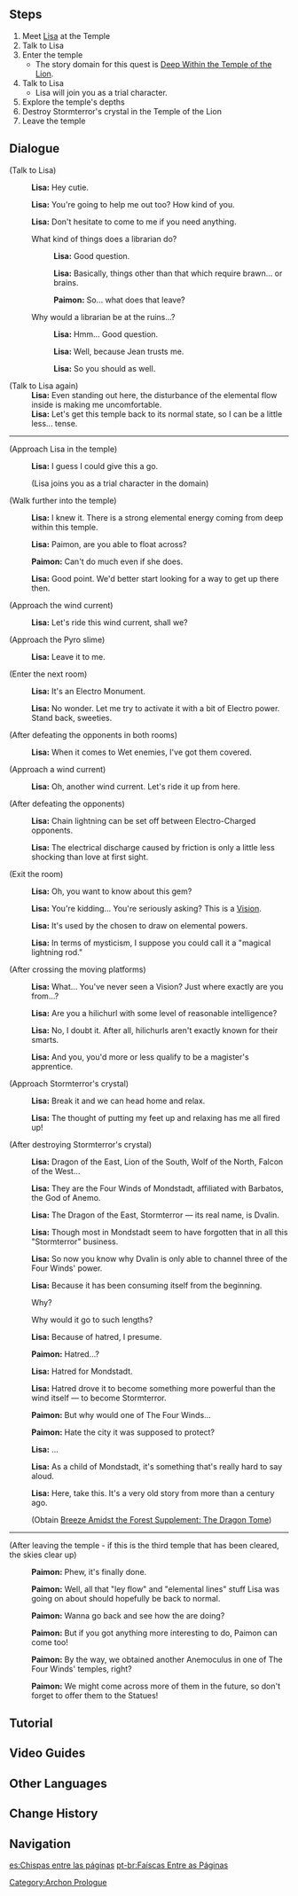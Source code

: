 {{Quest Infobox
|id            = 00362
|image         = Archon Quest C0A1 Sparks Amongst the Pages.png
|type          = Archon
|chapter       = Prologue
|actNum        = I
|act           = The Outlander Who Caught the Wind
|part          = 9
|description   = [[Lisa]] is in charge of clearing the [[Temple of the Lion]] alongside you.
|startLocation = [[Galesong Hill]], [[Mondstadt]]
|prev          = Knights of Favonius (Quest)
|next          = Shadow Over Mondstadt
|exp           = 275
|mora          = 3,000
|primogems     = 20
|other         = {{Card|Lisa}}{{Card|Otherworldly Story|1}}{{Card|Character EXP|1,550}}{{Card|Enhancement Ore|3}}{{Card|Breeze Amidst the Forest|link=Breeze Amidst the Forest Supplement: The Dragon Tome|Vol 2|type=Book|rarity=3}}{{Card|Anemoculus|1}}
|characters    = Lisa;Paimon;Traveler
|voiced        = yes
}}
{{TeyvatQuest|0|1|part=9}}

==Steps==
# Meet [[Lisa]] at the Temple
# Talk to Lisa
# Enter the temple
#* The story domain for this quest is [[Deep Within the Temple of the Lion]].
# Talk to Lisa
#* Lisa will join you as a trial character.
# Explore the temple's depths
# Destroy Stormterror's crystal in the Temple of the Lion
# Leave the temple

==Dialogue==
{{Dialogue start}}
;(Talk to Lisa)
:{{A|vo mdaq032 2 lisa 01.ogg}} '''Lisa:''' Hey cutie.
:{{A|vo mdaq032 2 lisa 02.ogg}} '''Lisa:''' You're going to help me out too? How kind of you.
:{{A|vo mdaq032 2 lisa 03.ogg}} '''Lisa:''' Don't hesitate to come to me if you need anything.
:{{DIcon}} What kind of things does a librarian do?
::{{A|vo mdaq032 2 lisa 04a 1.ogg}} '''Lisa:''' Good question.
::{{A|vo mdaq032 2 lisa 04a 2.ogg}} '''Lisa:''' Basically, things other than that which require brawn... or brains.
::{{A|vo mdaq032 2 paimon 01a.ogg}} '''Paimon:''' So... what does that leave?
:{{DIcon}} Why would a librarian be at the ruins...?
::{{A|vo mdaq032 2 lisa 04b 1.ogg}} '''Lisa:''' Hmm... Good question.
::{{A|vo mdaq032 2 lisa 04b 2.ogg}} '''Lisa:''' Well, because Jean trusts me.
::{{A|vo mdaq032 2 lisa 04b 3.ogg}} '''Lisa:''' So you should as well.

;(Talk to Lisa again)
:'''Lisa:''' Even standing out here, the disturbance of the elemental flow inside is making me uncomfortable.
:'''Lisa:''' Let's get this temple back to its normal state, so I can be a little less... tense.
----
;(Approach Lisa in the temple)
:{{A|vo mdaq033 4 lisa 01.ogg}} '''Lisa:''' I guess I could give this a go.
:;(Lisa joins you as a trial character in the domain)

;(Walk further into the temple)
:{{A|vo mdaq033 5 lisa 01.ogg}} '''Lisa:''' I knew it. There is a strong elemental energy coming from deep within this temple.
:{{A|vo mdaq033 5 lisa 02.ogg}} '''Lisa:''' Paimon, are you able to float across?
:{{A|vo mdaq033 5 paimon 01.ogg}} '''Paimon:''' Can't do much even if she does.
:{{A|vo mdaq033 5 lisa 03.ogg}} '''Lisa:''' Good point. We'd better start looking for a way to get up there then.

;(Approach the wind current)
:{{A|vo mdaq033 5 lisa 04.ogg}} '''Lisa:''' Let's ride this wind current, shall we?

;(Approach the Pyro slime)
:{{A|vo mdaq033 5 lisa 05.ogg}} '''Lisa:''' Leave it to me.

;(Enter the next room)
:{{A|vo mdaq033 5 lisa 06.ogg}} '''Lisa:''' It's an Electro Monument.
:{{A|vo mdaq033 5 lisa 07.ogg}} '''Lisa:''' No wonder. Let me try to activate it with a bit of Electro power. Stand back, sweeties.

;(After defeating the opponents in both rooms)
:{{A|vo mdaq033 5 lisa 08.ogg}} '''Lisa:''' When it comes to Wet enemies, I've got them covered.

;(Approach a wind current)
:{{A|vo mdaq033 5 lisa 09.ogg}} '''Lisa:''' Oh, another wind current. Let's ride it up from here.

;(After defeating the opponents)
:{{A|vo mdaq033 5 lisa 10.ogg}} '''Lisa:''' Chain lightning can be set off between Electro-Charged opponents.
:{{A|vo mdaq033 5 lisa 11.ogg}} '''Lisa:''' The electrical discharge caused by friction is only a little less shocking than love at first sight.

;(Exit the room)
:{{A|vo mdaq033 5 lisa 12.ogg}} '''Lisa:''' Oh, you want to know about this gem?
:{{A|vo mdaq033 5 lisa 13.ogg}} '''Lisa:''' You're kidding... You're seriously asking? This is a [[Vision]].
:{{A|vo mdaq033 5 lisa 14.ogg}} '''Lisa:''' It's used by the chosen to draw on elemental powers.
:{{A|vo mdaq033 5 lisa 15.ogg}} '''Lisa:''' In terms of mysticism, I suppose you could call it a "magical lightning rod."

;(After crossing the moving platforms)
:{{A|vo mdaq033 5 lisa 16.ogg}} '''Lisa:''' What... You've never seen a Vision? Just where exactly are you from...?
:{{A|vo mdaq033 5 lisa 17.ogg}} '''Lisa:''' Are you a hilichurl with some level of reasonable intelligence?
:{{A|vo mdaq033 5 lisa 18.ogg}} '''Lisa:''' No, I doubt it. After all, hilichurls aren't exactly known for their smarts.
:{{A|vo mdaq033 5 lisa 19.ogg}} '''Lisa:''' And you, you'd more or less qualify to be a magister's apprentice.

;(Approach Stormterror's crystal)
:{{A|vo mdaq033 6 lisa 01.ogg}} '''Lisa:''' Break it and we can head home and relax.
:{{A|vo mdaq033 6 lisa 02.ogg}} '''Lisa:''' The thought of putting my feet up and relaxing has me all fired up!

;(After destroying Stormterror's crystal)
:{{A|vo mdaq033 6 lisa 03.ogg}} '''Lisa:''' Dragon of the East, Lion of the South, Wolf of the North, Falcon of the West...
:{{A|vo mdaq033 6 lisa 04.ogg}} '''Lisa:''' They are the Four Winds of Mondstadt, affiliated with Barbatos, the God of Anemo.
:{{A|vo mdaq033 6 lisa 05.ogg}} '''Lisa:''' The Dragon of the East, Stormterror &mdash; its real name, is Dvalin.
:{{A|vo mdaq033 6 lisa 06.ogg}} '''Lisa:''' Though most in Mondstadt seem to have forgotten that in all this "Stormterror" business.
:{{A|vo mdaq033 6 lisa 07.ogg}} '''Lisa:''' So now you know why Dvalin is only able to channel three of the Four Winds' power.
:{{A|vo mdaq033 6 lisa 08.ogg}} '''Lisa:''' Because it has been consuming itself from the beginning.
:{{DIcon}} Why?
:{{DIcon}} Why would it go to such lengths?
:{{A|vo mdaq033 6 lisa 09.ogg}} '''Lisa:''' Because of hatred, I presume.
:{{A|vo mdaq033 6 paimon 01.ogg}} '''Paimon:''' Hatred...?
:{{A|vo mdaq033 6 lisa 10.ogg}} '''Lisa:''' Hatred for Mondstadt.
:{{A|vo mdaq033 6 lisa 11.ogg}} '''Lisa:''' Hatred drove it to become something more powerful than the wind itself &mdash; to become Stormterror.
:{{A|vo mdaq033 6 paimon 02.ogg}} '''Paimon:''' But why would one of The Four Winds...
:{{A|vo mdaq033 6 paimon 03.ogg}} '''Paimon:''' Hate the city it was supposed to protect?
:{{A|vo mdaq033 6 lisa 12.ogg}} '''Lisa:''' ...
:{{A|vo mdaq033 6 lisa 13.ogg}} '''Lisa:''' As a child of Mondstadt, it's something that's really hard to say aloud.
:{{A|vo mdaq033 6 lisa 14.ogg}} '''Lisa:''' Here, take this. It's a very old story from more than a century ago.
:;(Obtain [[Breeze Amidst the Forest Supplement: The Dragon Tome]])
----
<!--Verified that this dialogue branch is not possible to trigger.
:<small>''(If the player has not collected an [[Anemoculus]] before entering the domain)''</small>
::{{A|vo mdaq035 3a paimon 01.ogg}} '''Paimon:''' Phew, it's finally done.
::{{A|vo mdaq035 3a paimon 02.ogg}} '''Paimon:''' Well, all that "ley flow" and "elemental lines" stuff Lisa was going on about should hopefully be back to normal.
::{{A|vo mdaq035 3a paimon 03.ogg}} '''Paimon:''' Wanna go back and see how the {{Color|buzzword|Knights}} are doing?
::{{A|vo mdaq035 3a paimon 04.ogg}} '''Paimon:''' But if you got anything more interesting to do, Paimon can come too!
::{{A|vo mdaq035 3a paimon 05.ogg}} '''Paimon:''' Like... going on a shopping spree... or checking out the {{Color|buzzword|Statue of The Seven}} again.
::{{A|vo mdaq035 3a paimon 06.ogg}} '''Paimon:''' At the temples of The Four Winds, we found something like... solidified wind, didn't we?
::{{A|vo mdaq035 3a paimon 07.ogg}} '''Paimon:''' In Mondstadt, people call them "Anemoculi."
::{{A|vo mdaq035 3a paimon 08.ogg}} '''Paimon:''' They're called this because they can be fitted into the statue's eyes.
::{{A|vo mdaq035 3a paimon 09.ogg}} '''Paimon:''' Some fairy tales say the statues' eyes originally had gems that were taken by swallows.
::{{A|vo mdaq035 3a paimon 10.ogg}} '''Paimon:''' But Anemoculi never had a physical form from the start.
::{{A|vo mdaq035 3a paimon 11.ogg}} '''Paimon:''' People with Visions collect them to offer to the {{Color|buzzword|statues}} in exchange for blessings.
::{{A|vo mdaq035 3a paimon 12.ogg}} '''Paimon:''' Unlike others with powers, you don't have a Vision. But then the rules of this world don't apply to you anyway so...
::{{A|vo mdaq035 3a paimon 13.ogg}} '''Paimon:''' We can go see what happens right now, if you wanna try!
::{{A|vo mdaq035 3a paimon 14.ogg}} '''Paimon:''' The statue in Windrise should be the closest one.
::{{A|vo mdaq035 3a paimon 15.ogg}} '''Paimon:''' Paimon can't wait to see what the gods do to you!
:<small>''(If the player has collected an [[Anemoculus]] before)''</small>
-->
;(After leaving the temple - if this is the third temple that has been cleared, the skies clear up)
:{{A|vo mdaq035 3b paimon 01.ogg}} '''Paimon:''' Phew, it's finally done.
:{{A|vo mdaq035 3b paimon 02.ogg}} '''Paimon:''' Well, all that "ley flow" and "elemental lines" stuff Lisa was going on about should hopefully be back to normal.
:{{A|vo mdaq035 3b paimon 03.ogg}} '''Paimon:''' Wanna go back and see how the {{Color|buzzword|Knights}} are doing?
:{{A|vo mdaq035 3b paimon 04.ogg}} '''Paimon:''' But if you got anything more interesting to do, Paimon can come too!
:{{A|vo mdaq035 3b paimon 05.ogg}} '''Paimon:''' By the way, we obtained another Anemoculus in one of The Four Winds' temples, right?
:{{A|vo mdaq035 3b paimon 06.ogg}} '''Paimon:''' We might come across more of them in the future, so don't forget to offer them to the Statues!
{{Dialogue end}}

==Tutorial==
{{Transclude|Tutorials/Sparks Amongst the Pages}}

==Video Guides==
{{EVT
|video1   = https://youtu.be/-C03YdpUyY8
|caption1 = Deep Within the Temple of the Lion Domain Guide (7 Chests)
}}

==Other Languages==
{{Other Languages
|en      = Sparks Amongst the Pages
|zhs     = 书页里的电火花
|zhs_rm  = Shūyè Lǐ de Diànhuǒhuā
|zht     = 書頁裡的電火花
|zht_rm  = Shūyè Lǐ de Diànhuǒhuā
|zh_tl   = Electric Sparks in the Pages of a Book
|ja      = 本の中の静電気
|ja_rm   = Hon no Naka no Seidenki{{Assumed}}
|ja_tl   = Static Electricity in the Book
|ko      = 페이지 속의 스파크
|ko_rm   = Peiji Sog-e Seupakeu
|ko_tl   = Sparks in the Pages
|es      = Chispas entre las páginas
|es_tl   = Sparks Between the Pages
|fr      = Étincelles entre les pages
|fr_tl   = Sparks Between the Pages
|ru      = Искры среди страниц
|ru_tl   = Sparks Amongst the Pages
|th      = ประกายไฟในหน้าหนังสือ
|th_rm   = Prakaifai nai na nang sue
|th_tl   = Electric Sparks Amongst Book Pages
|vi      = {{tt|Điện Hỏa Hoa|電火花}} Trong Trang Sách
|vi_tl   = Electric Sparks in the Pages of a Book{{Sino|vi|part=1}}
|de      = Der Funke zwischen den Seiten
|de_tl   = The Spark Between the Pages
|id      = Percikan di Antara Buku-Buku
|id_tl   = Spark Between the Books
|pt      = Faíscas Entre as Páginas
|pt_tl   = Sparks Between the Pages
}}

==Change History==
{{Change History|1.0}}

==Navigation==
{{Archon Quest Navbox|chapter=Prologue}}
[[Category:Archon Prologue]]

[[es:Chispas entre las páginas]]
[[pt-br:Faíscas Entre as Páginas]]